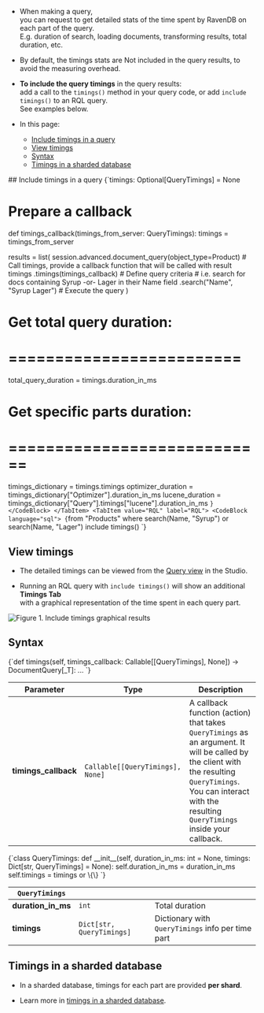
<Admonition type="note" title="">

* When making a query,   
  you can request to get detailed stats of the time spent by RavenDB on each part of the query.  
  E.g. duration of search, loading documents, transforming results, total duration, etc.

* By default, the timings stats are Not included in the query results, to avoid the measuring overhead.

* **To include the query timings** in the query results:  
  add a call to the `timings()` method in your query code, or add `include timings()` to an RQL query.  
  See examples below.

* In this page:
    * [Include timings in a query](../../../../client-api/session/querying/debugging/query-timings.mdx#include-timings-in-a-query)
    * [View timings](../../../../client-api/session/querying/debugging/query-timings.mdx#view-timings)
    * [Syntax](../../../../client-api/session/querying/debugging/query-timings.mdx#syntax)
    * [Timings in a sharded database](../../../../client-api/session/querying/debugging/query-timings.mdx#timings-in-a-sharded-database)

</Admonition>
## Include timings in a query

<Tabs groupId='languageSyntax'>
<TabItem value="Query" label="Query">
<CodeBlock language="python">
{`timings: Optional[QueryTimings] = None

# Prepare a callback
def timings_callback(timings_from_server: QueryTimings):
    timings = timings_from_server

results = list(
    session.advanced.document_query(object_type=Product)
    # Call timings, provide a callback function that will be called with result timings
    .timings(timings_callback)
    # Define query criteria
    # i.e. search for docs containing Syrup -or- Lager in their Name field
    .search("Name", "Syrup Lager")
    # Execute the query
)

# Get total query duration:
# =========================
total_query_duration = timings.duration_in_ms

# Get specific parts duration:
# ============================
timings_dictionary = timings.timings
optimizer_duration = timings_dictionary["Optimizer"].duration_in_ms
lucene_duration = timings_dictionary["Query"].timings["lucene"].duration_in_ms
`}
</CodeBlock>
</TabItem>
<TabItem value="RQL" label="RQL">
<CodeBlock language="sql">
{`from "Products"
where search(Name, "Syrup") or search(Name, "Lager")
include timings()
`}
</CodeBlock>
</TabItem>
</Tabs>



## View timings

* The detailed timings can be viewed from the [Query view](../../../../studio/database/queries/query-view.mdx) in the Studio.

* Running an RQL query with `include timings()` will show an additional **Timings Tab**  
  with a graphical representation of the time spent in each query part.

![Figure 1. Include timings graphical results](./assets/include-timings.png)



## Syntax

<TabItem value="syntax" label="syntax">
<CodeBlock language="python">
{`def timings(self, timings_callback: Callable[[QueryTimings], None]) -> DocumentQuery[_T]: ...
`}
</CodeBlock>
</TabItem>

| Parameter   | Type           | Description   |
|-------------|----------------|---------------|
| **timings_callback** | `Callable[[QueryTimings], None]` | A callback function (action) that takes `QueryTimings` as an argument. It will be called by the client with the resulting `QueryTimings`. You can interact with the resulting `QueryTimings` inside your callback. |

<TabItem value="syntax_2" label="syntax_2">
<CodeBlock language="python">
{`class QueryTimings:
    def __init__(self, duration_in_ms: int = None, timings: Dict[str, QueryTimings] = None):
        self.duration_in_ms = duration_in_ms
        self.timings = timings or \{\}
`}
</CodeBlock>
</TabItem>

| `QueryTimings`   |                                     |                                                   |
|------------------|-------------------------------------|---------------------------------------------------|
| **duration_in_ms** | `int` | Total duration |
| **timings**      | `Dict[str, QueryTimings]` | Dictionary with `QueryTimings` info per time part |



## Timings in a sharded database

* In a sharded database, timings for each part are provided **per shard**.

* Learn more in [timings in a sharded database](../../../../sharding/querying.mdx#timing-queries).



